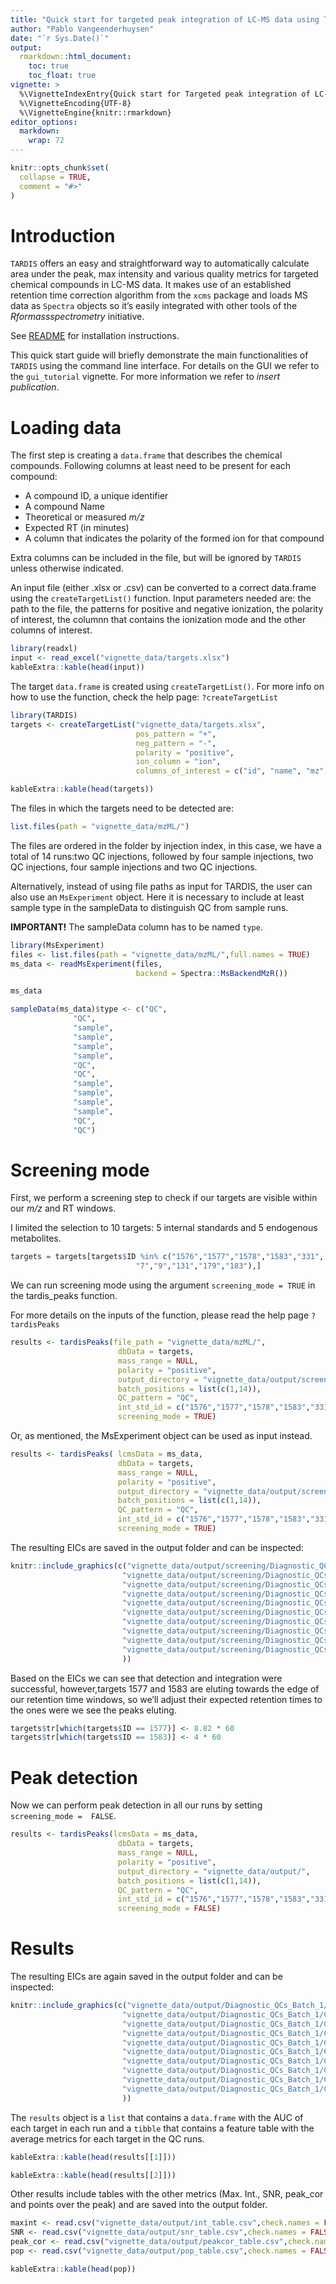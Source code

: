 ```yaml
---
title: "Quick start for targeted peak integration of LC-MS data using TARDIS"
author: "Pablo Vangeenderhuysen"
date: "`r Sys.Date()`"
output: 
  rmarkdown::html_document:
    toc: true
    toc_float: true
vignette: >
  %\VignetteIndexEntry{Quick start for Targeted peak integration of LC-MS data using TARDIS}
  %\VignetteEncoding{UTF-8}
  %\VignetteEngine{knitr::rmarkdown}
editor_options: 
  markdown: 
    wrap: 72
---
```


```r
knitr::opts_chunk$set(
  collapse = TRUE,
  comment = "#>"
)
```

# Introduction

`TARDIS` offers an easy and straightforward way to automatically
calculate area under the peak, max intensity and various quality metrics
for targeted chemical compounds in LC-MS data. It makes use of an
established retention time correction algorithm from the `xcms` package
and loads MS data as `Spectra` objects so it's easily integrated with
other tools of the *Rformassspectrometry* initiative.

See
[README](https://github.com/pablovgd/T.A.R.D.I.S./blob/main/README.md)
for installation instructions.

This quick start guide will briefly demonstrate the main functionalities
of `TARDIS` using the command line interface. For details on the GUI we 
refer to the `gui_tutorial ` vignette. For more information we refer 
to *insert publication*.

# Loading data

The first step is creating a `data.frame` that describes the chemical
compounds. Following columns at least need to be present for each
compound:

-   A compound ID, a unique identifier
-   A compound Name
-   Theoretical or measured *m/z*
-   Expected RT (in minutes)
-   A column that indicates the polarity of the formed ion for that
    compound

Extra columns can be included in the file, but will be ignored by
`TARDIS` unless otherwise indicated.

An input file (either .xlsx or .csv) can be converted to a correct
data.frame using the `createTargetList()` function. 
Input parameters needed are: the path to the file, the
patterns for positive and negative ionization, the polarity of interest,
the columnn that contains the ionization mode and the other columns of
interest.

```r
library(readxl)
input <- read_excel("vignette_data/targets.xlsx")
kableExtra::kable(head(input))
```

The target `data.frame` is created using `createTargetList()`.
For more info on how to use the function, check the help page: `?createTargetList`

```r
library(TARDIS)
targets <- createTargetList("vignette_data/targets.xlsx",
                            pos_pattern = "+",
                            neg_pattern = "-",
                            polarity = "positive",
                            ion_column = "ion",
                            columns_of_interest = c("id", "name", "mz", "rt"))

kableExtra::kable(head(targets))
```

The files in which the targets need to be detected are:

```r
list.files(path = "vignette_data/mzML/")
```
The files are ordered in the folder by injection index, in this case, we
have a total of 14 runs:two QC injections, followed by four sample injections, 
two QC injections, four sample injections and two QC injections. 

Alternatively, instead of using file paths as input for TARDIS, the user can
also use an `MsExperiment` object. Here it is necessary to include at least
sample type in the sampleData to distinguish QC from sample runs. 

**IMPORTANT!** The sampleData column has to be named `type`.


```r
library(MsExperiment)
files <- list.files(path = "vignette_data/mzML/",full.names = TRUE)
ms_data <- readMsExperiment(files,
                            backend = Spectra::MsBackendMzR())
```

```r
ms_data
```

```r
sampleData(ms_data)$type <- c("QC",
              "QC",
              "sample",
              "sample",
              "sample",
              "sample",
              "QC",
              "QC",
              "sample",
              "sample",
              "sample",
              "sample",
              "QC",
              "QC")
```


# Screening mode

First, we perform a screening step to check if our targets are visible
within our *m/z* and RT windows.

I limited the selection to 10 targets: 5 internal standards and 5 endogenous
metabolites.

```r
targets = targets[targets$ID %in% c("1576","1577","1578","1583","331",
                            "7","9","131","179","183"),]
```

We can run screening mode using the argument `screening_mode = TRUE` in
the tardis_peaks function.

For more details on the inputs of the function, please read the help page
`?tardisPeaks`

```r
results <- tardisPeaks(file_path = "vignette_data/mzML/",
                        dbData = targets,
                        mass_range = NULL,
                        polarity = "positive",
                        output_directory = "vignette_data/output/screening/",
                        batch_positions = list(c(1,14)),
                        QC_pattern = "QC",
                        int_std_id = c("1576","1577","1578","1583","331"),
                        screening_mode = TRUE)
```
Or, as mentioned, the MsExperiment object can be used as input instead.

```r
results <- tardisPeaks( lcmsData = ms_data, 
                        dbData = targets,
                        mass_range = NULL,
                        polarity = "positive",
                        output_directory = "vignette_data/output/screening/",
                        batch_positions = list(c(1,14)),
                        QC_pattern = "QC",
                        int_std_id = c("1576","1577","1578","1583","331"),
                        screening_mode = TRUE)
```


The resulting EICs are saved in the output folder and can be inspected:

```r
knitr::include_graphics(c("vignette_data/output/screening/Diagnostic_QCs_Batch_1/Component_7.png",
                         "vignette_data/output/screening/Diagnostic_QCs_Batch_1/Component_9.png",
                         "vignette_data/output/screening/Diagnostic_QCs_Batch_1/Component_131.png",
                         "vignette_data/output/screening/Diagnostic_QCs_Batch_1/Component_179.png",
                         "vignette_data/output/screening/Diagnostic_QCs_Batch_1/Component_183.png",
                         "vignette_data/output/screening/Diagnostic_QCs_Batch_1/Component_331.png",
                         "vignette_data/output/screening/Diagnostic_QCs_Batch_1/Component_1576.png",
                         "vignette_data/output/screening/Diagnostic_QCs_Batch_1/Component_1577.png",
                         "vignette_data/output/screening/Diagnostic_QCs_Batch_1/Component_1578.png",
                         "vignette_data/output/screening/Diagnostic_QCs_Batch_1/Component_1583.png"
                         ))
```

Based on the EICs we can see that detection and integration were successful, 
however,targets 1577 and 1583 are eluting towards the edge of our retention time
windows, so we'll adjust their expected retention times to the ones were we see
the peaks eluting.


```r
targets$tr[which(targets$ID == 1577)] <- 8.82 * 60
targets$tr[which(targets$ID == 1583)] <- 4 * 60
```

# Peak detection

Now we can perform peak detection in all our runs by setting 
`screening_mode =  FALSE`.


```r
results <- tardisPeaks(lcmsData = ms_data,
                        dbData = targets,
                        mass_range = NULL,
                        polarity = "positive",
                        output_directory = "vignette_data/output/",
                        batch_positions = list(c(1,14)),
                        QC_pattern = "QC",
                        int_std_id = c("1576","1577","1578","1583","331"),
                        screening_mode = FALSE)
```
# Results

The resulting EICs are again saved in the output folder and can be inspected:

```r
knitr::include_graphics(c("vignette_data/output/Diagnostic_QCs_Batch_1/Component_7.png",
                         "vignette_data/output/Diagnostic_QCs_Batch_1/Component_9.png",
                         "vignette_data/output/Diagnostic_QCs_Batch_1/Component_131.png",
                         "vignette_data/output/Diagnostic_QCs_Batch_1/Component_179.png",
                         "vignette_data/output/Diagnostic_QCs_Batch_1/Component_183.png",
                         "vignette_data/output/Diagnostic_QCs_Batch_1/Component_331.png",
                         "vignette_data/output/Diagnostic_QCs_Batch_1/Component_1576.png",
                         "vignette_data/output/Diagnostic_QCs_Batch_1/Component_1577.png",
                         "vignette_data/output/Diagnostic_QCs_Batch_1/Component_1578.png",
                         "vignette_data/output/Diagnostic_QCs_Batch_1/Component_1583.png"
                         ))
```

The `results` object is a `list` that contains a `data.frame` with the AUC of
each target in each run and a `tibble` that contains a feature table with the 
average metrics for each target in the QC runs.

```r
kableExtra::kable(head(results[[1]]))

```


```r
kableExtra::kable(head(results[[2]]))

```

Other results include tables with the other metrics (Max. Int., SNR, peak_cor 
and points over the peak) and are saved into the output folder.

```r
maxint <- read.csv("vignette_data/output/int_table.csv",check.names = FALSE)
SNR <- read.csv("vignette_data/output/snr_table.csv",check.names = FALSE)
peak_cor <- read.csv("vignette_data/output/peakcor_table.csv",check.names = FALSE)
pop <- read.csv("vignette_data/output/pop_table.csv",check.names = FALSE)
```

```r
kableExtra::kable(head(pop))
```

